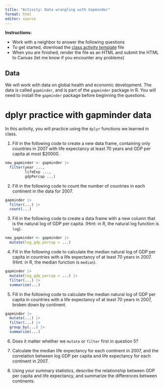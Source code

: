 ```yaml
---
title: "Activity: Data wrangling with Gapminder"
format: html
editor: source
---
```


**Instructions:** 

* Work with a neighbor to answer the following questions 
* To get started, download the [class activity template](https://sta279-f25.github.io/class_activities/ca_03_template.qmd) file
* When you are finished, render the file as an HTML and submit the HTML to Canvas (let me know if you encounter any problems)

## Data

We will work with data on global health and economic development. The data is called `gapminder`, and is part of the `gapminder` package in R. You will need to install the `gapminder` package before beginning the questions.

# dplyr practice with gapminder data

In this activity, you will practice using the `dplyr` functions we learned in class. 

1. Fill in the following code to create a new data frame, containing only countries in 2007 with life expectancy at least 70 years and GDP per capita at most $20000.

```r
new_gapminder <- gapminder |>
  filter(year ..., 
         lifeExp ..., 
         gdpPercap ...)
```

2. Fill in the following code to count the number of countries in each continent in the data for 2007.

```r
gapminder |>
  filter(...) |>
  count(...)
```

3. Fill in the following code to create a data frame with a new column that is the natural log of GDP per capita. (Hint: in R, the natural log function is `log`).

```r
new_gapminder <- gapminder |>
  mutate(log_gdp_percap = ...)
```

4. Fill in the following code to calculate the median natural log of GDP per capita in countries with a life expectancy of at least 70 years in 2007. (Hint: in R, the median function is `median`).

```r
gapminder |>
  mutate(log_gdp_percap = ...) |>
  filter(...) |>
  summarize(...)
```

5. Fill in the following code to calculate the median natural log of GDP per capita in countries with a life expectancy of at least 70 years in 2007, broken down by continent.

```r
gapminder |>
  mutate(...) |>
  filter(...) |>
  group_by(...) |>
  summarize(...)
```

6. Does it matter whether we `mutate` or `filter` first in question 5?

7. Calculate the median life expectancy for each continent in 2007, and the correlation between log GDP per capita and life expectancy for each continent in 2007.

8. Using your summary statistics, describe the relationship between GDP per capita and life expectancy, and summarize the differences between continents.

